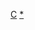 {{asbox
|image=Flag of Cape Verde.svg
|category=佛得角小作品
|subject=與[[佛得角]]相關的
|name=Template:CapeVerde-stub
}}<noinclude>
[[Category:非洲小作品模板|C]]
[[Category:佛得角小作品|*]]
</noinclude>